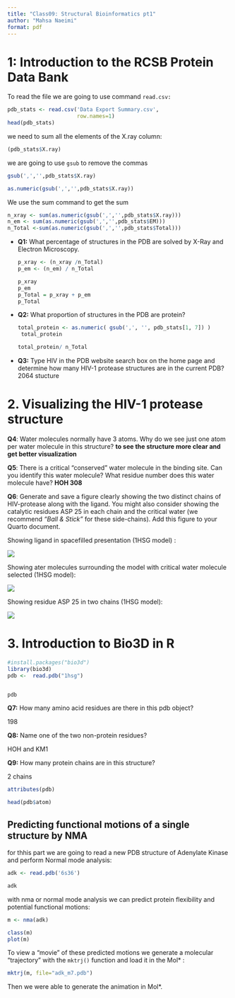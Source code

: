 ```yaml
---
title: "Class09: Structural Bioinformatics pt1"
author: "Mahsa Naeimi"
format: pdf
---
```


# 1: Introduction to the RCSB Protein Data Bank

To read the file we are going to use command `read.csv:`

```r
pdb_stats <- read.csv('Data Export Summary.csv', 
                      row.names=1)
head(pdb_stats)
```

we need to sum all the elements of the X.ray column:

```r
(pdb_stats$X.ray)
```

we are going to use `gsub` to remove the commas

```r
gsub(',','',pdb_stats$X.ray)
```

```r
as.numeric(gsub(',','',pdb_stats$X.ray))

```

We use the sum command to get the sum

```r
n_xray <- sum(as.numeric(gsub(',','',pdb_stats$X.ray)))
n_em <- sum(as.numeric(gsub(',','',pdb_stats$EM)))
n_Total <-sum(as.numeric(gsub(',','',pdb_stats$Total)))

```

-   **Q1:** What percentage of structures in the PDB are solved by X-Ray and Electron Microscopy.

    ```r
    p_xray <- (n_xray /n_Total)
    p_em <- (n_em) / n_Total

    p_xray
    p_em
    p_Total = p_xray + p_em
    p_Total
    ```

-   **Q2:** What proportion of structures in the PDB are protein?

    ```r
    total_protein <- as.numeric( gsub(',', '', pdb_stats[1, 7]) )
     total_protein
    ```

    ```r
    total_protein/ n_Total
    ```

-   **Q3:** Type HIV in the PDB website search box on the home page and determine how many HIV-1 protease structures are in the current PDB? 2064 stucture

# 2. Visualizing the HIV-1 protease structure

**Q4**: Water molecules normally have 3 atoms. Why do we see just one atom per water molecule in this structure? **to see the structure more clear and get better visualization**

**Q5**: There is a critical "conserved" water molecule in the binding site. Can you identify this water molecule? What residue number does this water molecule have? **HOH 308**

**Q6**: Generate and save a figure clearly showing the two distinct chains of HIV-protease along with the ligand. You might also consider showing the catalytic residues ASP 25 in each chain and the critical water (we recommend *"Ball & Stick"* for these side-chains). Add this figure to your Quarto document.

Showing ligand in spacefilled presentation (1HSG model) :

![](1HSG%202.png)

Showing ater molecules surrounding the model with critical water molecule selected (1HSG model):

![](1HSG-4.png)

Showing residue ASP 25 in two chains (1HSG model):

![](1HSG%203.png)

# 3. Introduction to Bio3D in R

```r
#install.packages("bio3d")
library(bio3d)
pdb <-  read.pdb("1hsg")
```

```r

```

```r
pdb
```

**Q7:** How many amino acid residues are there in this pdb object?

198

**Q8:** Name one of the two non-protein residues? 

HOH and KM1

**Q9:** How many protein chains are in this structure? 

2 chains

```r
attributes(pdb)
```

```r
head(pdb$atom)
```

## Predicting functional motions of a single structure by NMA

for thhis part we are going to read a new PDB structure of Adenylate Kinase and perform Normal mode analysis:

```r
adk <- read.pdb('6s36')
```

```r
adk
```

with nma or normal mode analysis we can predict protein flexibility and potential functional motions:

```r
m <- nma(adk)
```

```r
class(m)
plot(m)
```

To view a "movie" of these predicted motions we generate a molecular "trajectory" with the `mktrj()` function and load it in the Mol\* :

```r
mktrj(m, file="adk_m7.pdb")
```

Then we were able to generate the animation in Mol\*.

